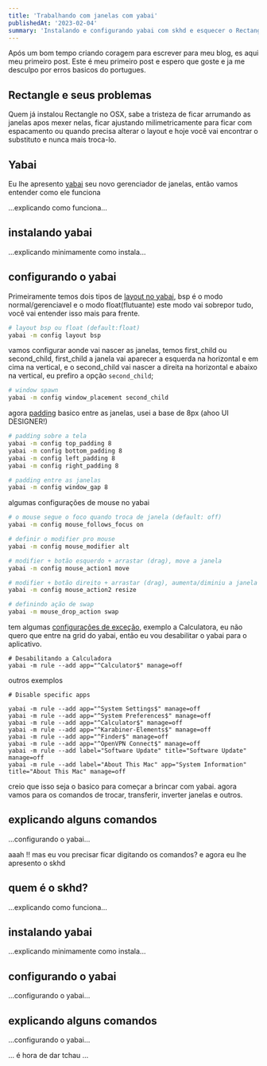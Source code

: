 ```yaml
---
title: 'Trabalhando com janelas com yabai'
publishedAt: '2023-02-04'
summary: 'Instalando e configurando yabai com skhd e esquecer o Rectangle'
---
```


Após um bom tempo criando coragem para escrever para meu blog, es aqui meu primeiro post. Este é meu primeiro post e espero que goste e ja me desculpo por erros basicos do portugues.

## Rectangle e seus problemas

Quem já instalou Rectangle no OSX, sabe a tristeza de ficar arrumando as janelas apos mexer nelas, ficar ajustando milimetricamente para ficar com espacamento ou quando precisa alterar o layout e hoje você vai encontrar o substituto e nunca mais troca-lo.


## Yabai

Eu lhe apresento [yabai](https://github.com/koekeishiya/yabai) seu novo gerenciador de janelas, então vamos entender como ele funciona

...explicando como funciona...

## instalando yabai

...explicando minimamente como instala...

## configurando o yabai

Primeiramente temos dois tipos de [layout no yabai](https://github.com/koekeishiya/yabai/wiki/Configuration#layout), bsp é o modo normal/gerenciavel e o modo float(flutuante) este modo vai sobrepor tudo, você vai entender isso mais para frente.
```bash
# layout bsp ou float (default:float)
yabai -m config layout bsp
```
vamos configurar aonde vai nascer as janelas, temos first_child ou second_child, first_child a janela vai aparecer a esquerda na horizontal e em cima na vertical, e o second_child vai nascer a direita na horizontal e abaixo na vertical, eu prefiro a opção `second_child`;
    
```bash
# window spawn
yabai -m config window_placement second_child
```
agora [padding](https://github.com/koekeishiya/yabai/wiki/Configuration#padding-and-gaps) basico entre as janelas, usei a base de 8px (ahoo UI DESIGNER!)

```bash
# padding sobre a tela
yabai -m config top_padding 8
yabai -m config bottom_padding 8
yabai -m config left_padding 8
yabai -m config right_padding 8

# padding entre as janelas
yabai -m config window_gap 8
```
algumas configurações de mouse no yabai
```bash
# o mouse segue o foco quando troca de janela (default: off)
yabai -m config mouse_follows_focus on

# definir o modifier pro mouse
yabai -m config mouse_modifier alt

# modifier + botão esquerdo + arrastar (drag), move a janela
yabai -m config mouse_action1 move

# modifier + botão direito + arrastar (drag), aumenta/diminiu a janela
yabai -m config mouse_action2 resize

# definindo ação de swap
yabai -m mouse_drop_action swap
```

tem algumas [configurações de exceção](https://github.com/koekeishiya/yabai/wiki/Commands#automation-with-rules-and-signals), exemplo a Calculatora, eu não quero que entre na grid do yabai, então eu vou desabilitar o yabai para o aplicativo.

```help
# Desabilitando a Calculadora
yabai -m rule --add app="^Calculator$" manage=off
```
outros exemplos
```help
# Disable specific apps

yabai -m rule --add app="^System Settings$" manage=off
yabai -m rule --add app="^System Preferences$" manage=off
yabai -m rule --add app="^Calculator$" manage=off
yabai -m rule --add app="^Karabiner-Elements$" manage=off
yabai -m rule --add app="^Finder$" manage=off
yabai -m rule --add app="^OpenVPN Connect$" manage=off
yabai -m rule --add label="Software Update" title="Software Update" manage=off
yabai -m rule --add label="About This Mac" app="System Information" title="About This Mac" manage=off
```
creio que isso seja o basico para começar a brincar com yabai. agora vamos para os comandos de trocar, transferir, inverter janelas e outros.

## explicando alguns comandos

...configurando o yabai...


aaah !! mas eu vou precisar ficar digitando os comandos? e agora eu lhe apresento o skhd

## quem é o skhd?

...explicando como funciona...

## instalando yabai

...explicando minimamente como instala...

## configurando o yabai

...configurando o yabai...

## explicando alguns comandos

...configurando o yabai...



... é hora de dar tchau ...
